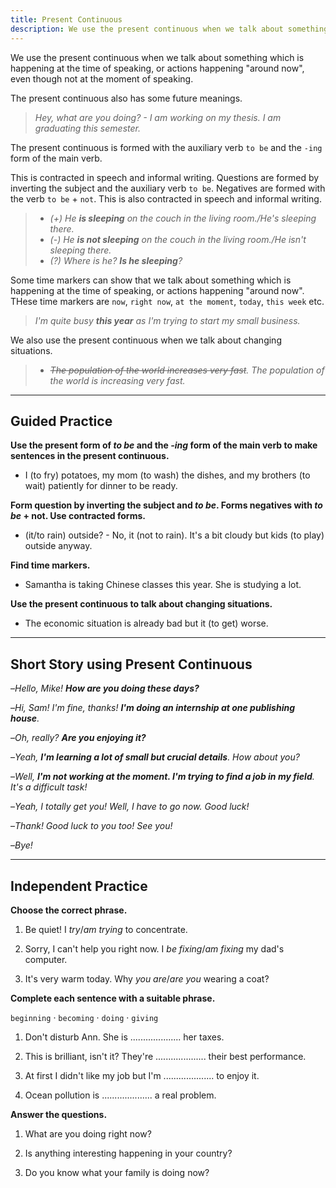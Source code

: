 ```yaml
---
title: Present Continuous
description: We use the present continuous when we talk about something which is happening at the time of speaking, or actions happening "around now", even though not at the moment of speaking.
---
```


We use the present continuous when we talk about something which is happening at the time of speaking, or actions happening "around now", even though not at the moment of speaking.

The present continuous also has some future meanings.

> _Hey, what are you doing? - I am working on my thesis. I am graduating this semester._

The present continuous is formed with the auxiliary verb `to be` and the `-ing` form of the main verb.

This is contracted in speech and informal writing. Questions are formed by inverting the subject and the auxiliary verb `to be`. Negatives are formed with the verb `to be` + `not`. This is also contracted in speech and informal writing.

> - _(+) He **is sleeping** on the couch in the living room./He's sleeping there._
> - _(-) He **is not sleeping** on the couch in the living room./He isn't sleeping there._
> - _(?) Where is he? **Is he sleeping**?_

Some time markers can show that we talk about something which is happening at the time of speaking, or actions happening "around now". THese time markers are `now`, `right now`, `at the moment`, `today`, `this week` etc.

> _I'm quite busy **this year** as I'm trying to start my small business._

We also use the present continuous when we talk about changing situations.

> - _~~The population of the world increases very fast~~. The population of the world is increasing very fast._

---

## Guided Practice

**Use the present form of _to be_ and the _-ing_ form of the main verb to make sentences in the present continuous.**

- I (to fry) potatoes, my mom (to wash) the dishes, and my brothers (to wait) patiently for dinner to be ready. <InfoTooltip label="I am frying potatoes, my mom is washing the dishes, and my brothers are patiently waiting for dinner to be ready." />

**Form question by inverting the subject and _to be_. Forms negatives with _to be_ + not. Use contracted forms.**

- (it/to rain) outside? - No, it (not to rain). It's a bit cloudy but kids (to play) outside anyway. <InfoTooltip label="Is it raining outside? No, it isn't raining. It's a bit cloudy but kids are playing outside anyway." />

**Find time markers.**

- Samantha is taking Chinese classes this year. She is studying a lot. <InfoTooltip label="this year" />

**Use the present continuous to talk about changing situations.**

- The economic situation is already bad but it (to get) worse. <InfoTooltip label="The economic situation is already bad but it is getting worse." />

---

## Short Story using Present Continuous

–_Hello, Mike! **How are you doing these days?**_

–_Hi, Sam! I'm fine, thanks! **I'm doing an internship at one publishing house**._

–_Oh, really? **Are you enjoying it?**_

–_Yeah, **I'm learning a lot of small but crucial details**. How about you?_

–_Well, **I'm not working at the moment. I'm trying to find a job in my field**. It's a difficult task!_

–_Yeah, I totally get you! Well, I have to go now. Good luck!_

–_Thank! Good luck to you too! See you!_

–_Bye!_

---

## Independent Practice

**Choose the correct phrase.**

1. Be quiet! I _try_/_am trying_ to concentrate. <InfoTooltip label="am trying" />

2. Sorry, I can't help you right now. I _be fixing_/_am fixing_ my dad's computer. <InfoTooltip label="am fixing" />

3. It's very warm today. Why _you are_/_are you_ wearing a coat? <InfoTooltip label="are you" />

**Complete each sentence with a suitable phrase.**

`beginning` · `becoming` · `doing` · `giving`

1. Don't disturb Ann. She is .................... her taxes. <InfoTooltip label="doing" />

2. This is brilliant, isn't it? They're .................... their best performance. <InfoTooltip label="giving" />

3. At first I didn't like my job but I'm .................... to enjoy it. <InfoTooltip label="beginning" />

4. Ocean pollution is .................... a real problem. <InfoTooltip label="becoming" />

**Answer the questions.**

1. What are you doing right now? <InfoTooltip label="I am doing my job right now" />

2. Is anything interesting happening in your country? <InfoTooltip label="There isn't anything interesting happening in my country now." />

3. Do you know what your family is doing now? <InfoTooltip label="My family is having a dinner party today." />
